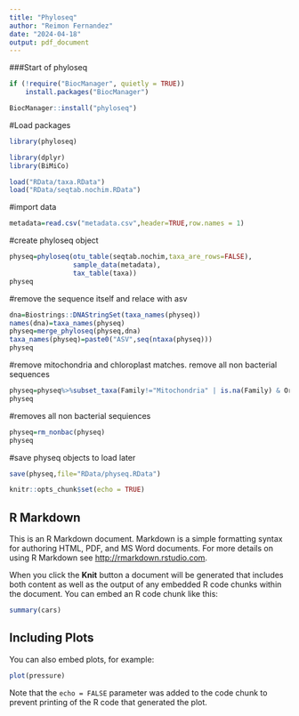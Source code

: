 ```yaml
---
title: "Phyloseq"
author: "Reimon Fernandez"
date: "2024-04-18"
output: pdf_document
---
```

###Start of phyloseq

```r
if (!require("BiocManager", quietly = TRUE))
    install.packages("BiocManager")

BiocManager::install("phyloseq")
```

#Load packages

```r
library(phyloseq)
```

```r
library(dplyr)
library(BiMiCo)
```

```r
load("RData/taxa.RData")
load("RData/seqtab.nochim.RData")
```

#import data
```r
metadata=read.csv("metadata.csv",header=TRUE,row.names = 1)
```

#create phyloseq object
```r
physeq=phyloseq(otu_table(seqtab.nochim,taxa_are_rows=FALSE),
                sample_data(metadata),
                tax_table(taxa))
physeq
```
#remove the sequence itself and relace with asv 
```r
dna=Biostrings::DNAStringSet(taxa_names(physeq))
names(dna)=taxa_names(physeq)
physeq=merge_phyloseq(physeq,dna)
taxa_names(physeq)=paste0("ASV",seq(ntaxa(physeq)))
physeq
```
#remove mitochondria and chloroplast matches. remove all non bacterial sequences
```r
physeq=physeq%>%subset_taxa(Family!="Mitochondria" | is.na(Family) & Order!="Chloroplast" | is.na(Order))
physeq
```
#removes all non bacterial sequiences
```r
physeq=rm_nonbac(physeq)
physeq
```

#save physeq objects to load later
```r
save(physeq,file="RData/physeq.RData")
```











```r
knitr::opts_chunk$set(echo = TRUE)
```

## R Markdown

This is an R Markdown document. Markdown is a simple formatting syntax for authoring HTML, PDF, and MS Word documents. For more details on using R Markdown see <http://rmarkdown.rstudio.com>.

When you click the **Knit** button a document will be generated that includes both content as well as the output of any embedded R code chunks within the document. You can embed an R code chunk like this:

```r
summary(cars)
```

## Including Plots

You can also embed plots, for example:

```r
plot(pressure)
```

Note that the `echo = FALSE` parameter was added to the code chunk to prevent printing of the R code that generated the plot.
